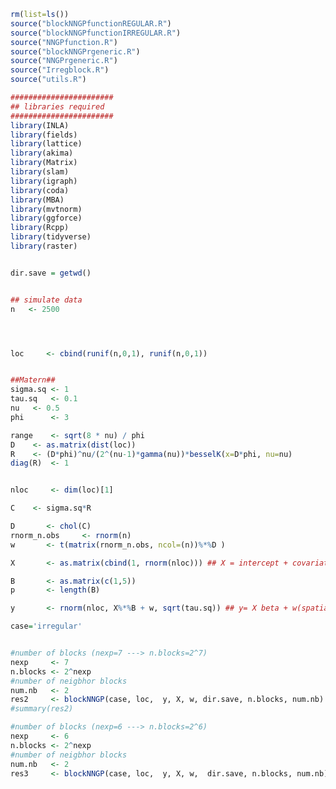 ```{r}
rm(list=ls())
source("blockNNGPfunctionREGULAR.R")
source("blockNNGPfunctionIRREGULAR.R")
source("NNGPfunction.R")
source("blockNNGPrgeneric.R")
source("NNGPrgeneric.R")
source("Irregblock.R")
source("utils.R")

#######################
## libraries required
####################### 
library(INLA)
library(fields)
library(lattice)
library(akima) 
library(Matrix)
library(slam)
library(igraph)
library(coda)
library(MBA)
library(mvtnorm)
library(ggforce)
library(Rcpp)
library(tidyverse)
library(raster)


dir.save = getwd()


## simulate data
n 	<- 2500




loc 	<- cbind(runif(n,0,1), runif(n,0,1))


##Matern##
sigma.sq <- 1
tau.sq	 <- 0.1
nu 	 <- 0.5
phi 	 <- 3

range    <- sqrt(8 * nu) / phi
D 	 <- as.matrix(dist(loc))
R 	 <- (D*phi)^nu/(2^(nu-1)*gamma(nu))*besselK(x=D*phi, nu=nu)
diag(R)  <- 1


nloc 	 <- dim(loc)[1]

C 	 <- sigma.sq*R

D 	 	<- chol(C)
rnorm_n.obs 	<- rnorm(n)
w 		<- t(matrix(rnorm_n.obs, ncol=(n))%*%D )

X 		<- as.matrix(cbind(1, rnorm(nloc))) ## X = intercept + covariate

B 		<- as.matrix(c(1,5))
p 		<- length(B)

y 		<- rnorm(nloc, X%*%B + w, sqrt(tau.sq)) ## y= X beta + w(spatial) + nugget
```

```{r run-INLA}
case='irregular'


#number of blocks (nexp=7 ---> n.blocks=2^7)
nexp 	 <- 7
n.blocks <- 2^nexp
#number of neigbhor blocks
num.nb   <- 2
res2	 <- blockNNGP(case, loc,  y, X, w, dir.save, n.blocks, num.nb)
#summary(res2)

#number of blocks (nexp=6 ---> n.blocks=2^6)
nexp 	 <- 6
n.blocks <- 2^nexp
#number of neigbhor blocks
num.nb   <- 2
res3 	 <- blockNNGP(case, loc,  y, X, w,  dir.save, n.blocks, num.nb)

```